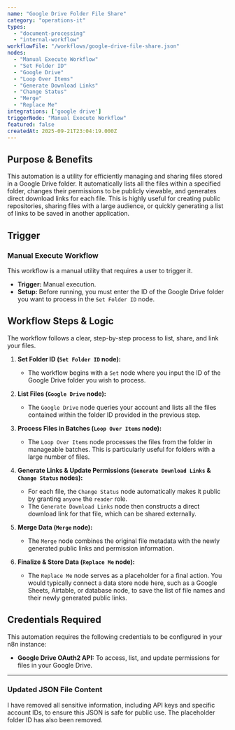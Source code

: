 ```yaml
---
name: "Google Drive Folder File Share"
category: "operations-it"
types:
  - "document-processing"
  - "internal-workflow"
workflowFile: "/workflows/google-drive-file-share.json"
nodes:
  - "Manual Execute Workflow"
  - "Set Folder ID"
  - "Google Drive"
  - "Loop Over Items"
  - "Generate Download Links"
  - "Change Status"
  - "Merge"
  - "Replace Me"
integrations: ['google drive']
triggerNode: "Manual Execute Workflow"
featured: false
createdAt: 2025-09-21T23:04:19.000Z
---
```


## Purpose & Benefits

This automation is a utility for efficiently managing and sharing files stored in a Google Drive folder. It automatically lists all the files within a specified folder, changes their permissions to be publicly viewable, and generates direct download links for each file. This is highly useful for creating public repositories, sharing files with a large audience, or quickly generating a list of links to be saved in another application.

## Trigger

### Manual Execute Workflow

This workflow is a manual utility that requires a user to trigger it.

* **Trigger:** Manual execution.
* **Setup:** Before running, you must enter the ID of the Google Drive folder you want to process in the `Set Folder ID` node.

## Workflow Steps & Logic

The workflow follows a clear, step-by-step process to list, share, and link your files.

1.  **Set Folder ID (`Set Folder ID` node):**
    * The workflow begins with a `Set` node where you input the ID of the Google Drive folder you wish to process.

2.  **List Files (`Google Drive` node):**
    * The `Google Drive` node queries your account and lists all the files contained within the folder ID provided in the previous step.

3.  **Process Files in Batches (`Loop Over Items` node):**
    * The `Loop Over Items` node processes the files from the folder in manageable batches. This is particularly useful for folders with a large number of files.

4.  **Generate Links & Update Permissions (`Generate Download Links` & `Change Status` nodes):**
    * For each file, the `Change Status` node automatically makes it public by granting `anyone` the `reader` role.
    * The `Generate Download Links` node then constructs a direct download link for that file, which can be shared externally.

5.  **Merge Data (`Merge` node):**
    * The `Merge` node combines the original file metadata with the newly generated public links and permission information.

6.  **Finalize & Store Data (`Replace Me` node):**
    * The `Replace Me` node serves as a placeholder for a final action. You would typically connect a data store node here, such as a Google Sheets, Airtable, or database node, to save the list of file names and their newly generated public links.

## Credentials Required

This automation requires the following credentials to be configured in your n8n instance:

* **Google Drive OAuth2 API:** To access, list, and update permissions for files in your Google Drive.

---

### Updated JSON File Content

I have removed all sensitive information, including API keys and specific account IDs, to ensure this JSON is safe for public use. The placeholder folder ID has also been removed.

